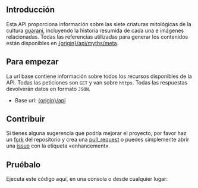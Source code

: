 
## Introducción

Esta API proporciona información sobre las siete criaturas mitológicas de la
cultura [guaraní], incluyendo la historia resumida de cada una e imágenes
relacionadas. Todas las referencias utilizadas para generar los contenidos están
disponibles en [{origin}/api/myths/meta].

## Para empezar

La url base contiene información sobre todos los recursos disponibles de la API.
Todas las peticiones son `GET` y van sobre `https`. Todas las respuestas
devolverán datos en formato `JSON`.

- Base url: [{origin}/api]

## Contribuir

Si tienes alguna sugerencia que podría mejorar el proyecto, por favor haz un
[fork] del repositorio y crea una [pull_request] o puedes simplemente abrir una
[issue] con la etiqueta «enhancement».

## Pruébalo

Ejecuta este código aquí, en una consola o desde cualquier lugar:


<Demo />

[{origin}/api]: /api
[{origin}/api/myths/meta]: /api/myths/meta
[guaraní]: https://w.wiki/Er$J
[fork]: https://github.com/emrocode/guarani-myths/fork
[pull_request]: https://github.com/emrocode/guarani-myths/pulls
[issue]: https://github.com/emrocode/guarani-myths/issues
